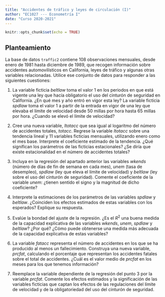 ```yaml
---
title: "Accidentes de tráfico y leyes de circulación (I)"
author: "EC1027 --- Econometría I"
date: "Curso 2020-2021"
---
```


```r
knitr::opts_chunk$set(echo = TRUE)
```

## Planteamiento

La base de datos `traffic2` contiene 108 observaciones mensuales, desde enero de 1981 hasta diciembre de 1989, que recogen información sobre accidentes automovilísticos en California, leyes de tráfico y algunas otras variables relacionadas. Utilice ese conjunto de datos para responder a las siguientes cuestiones:

1. La variable ficticia $\textit{beltlaw}$ toma el valor 1 en los periodos en que está vigente una ley  que hacía obligatorio el uso del cinturón de seguridad en California. ¿En qué mes y año entró en vigor esta ley? La variable ficticia $\textit{spdlaw}$ toma el valor 1 a partir de la entrada en vigor de una ley que elevaba el límite de velocidad desde 50 millas por hora hasta 65 millas por hora. ¿Cuando se elevó el límite de velocidad?

2. Cree una nueva variable, $\textit{ltotacc}$ que sea igual al logaritmo del número de accidentes totales, $\textit{totacc}$. Regrese la variable $\textit{ltotacc}$ sobre una tendencia lineal y 11 variables ficticias mensuales, utilizando enero como el mes base. Interprete el coeficiente estimado de la tendencia. ¿Qué significan los parámetros de las ficticias estacionales? ¿Se diría que existe estacionalidad en el número de accidentes totales?

3. Incluya en la regresión del apartado anterior las variables $\textit{wkends}$ (número de días de fin de semana en cada mes), $\textit{unem}$ (tasa de desempleo), $\textit{spdlaw}$ (ley que eleva el límite de velocidad) y $\textit{beltlaw}$ (ley sobre el uso del cinturón de seguridad). Comente el coeficiente de la variable $\textit{unem}$: ¿tienen sentido el signo y la magnitud de dicho coeficiente?

4. Interprete la estimaciones de los parámetros de las variables $\textit{spdlaw}$ y $\textit{beltlaw}$. ¿Coinciden los efectos estimados de estas variables con los esperados? Explique su respuesta.

5. Evalúe la bondad del ajuste de la regresión. ¿Es el $R^2$ una buena medida de la capacidad explicativa de las variables $\textit{wkends}$, $\textit{unem}$, $\textit{spdlaw}$ y $\textit{beltlaw}$? ¿Por qué? ¿Cómo puede obtenerse una medida más adecuada de la capacidad explicativa de estas variables?

6. La variable $\textit{fatacc}$ representa el número de accidentes en los que se ha producido al menos un fallecimiento. Construya una nueva variable, $\textit{prcfat}$, calculando el porcentaje que representan los accidentes fatales sobre el total de accidentes. ¿Cuál es el valor medio de $\textit{prcfat}$ en los meses para los que tenemos información? 

7. Reemplace la variable dependiente de la regresión del punto 3 por la variable $\textit{prcfat}$. Comente los efectos estimados y la significación de las variables ficticias que captan los efectos de las regulaciones del límite de velocidad y de la obligatoriedad del uso del cinturón de seguridad.

